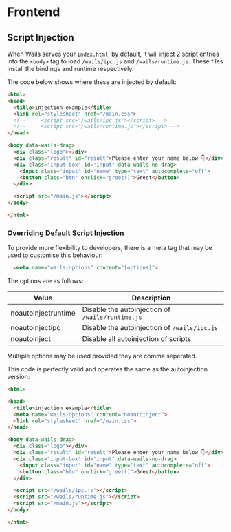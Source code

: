
# Frontend

## Script Injection

When Wails serves your `index.html`, by default, it will inject 2 script entries into the `<body>` tag to load `/wails/ipc.js`
and `/wails/runtime.js`. These files install the bindings and runtime respectively.

The code below shows where these are injected by default:

```html
<html>
<head>
  <title>injection example</title>
  <link rel="stylesheet" href="/main.css">
  <!--     <script src="/wails/ipc.js"></script> -->
  <!--     <script src="/wails/runtime.js"></script> -->
</head>

<body data-wails-drag>
  <div class="logo"></div>
  <div class="result" id="result">Please enter your name below 👇</div>
  <div class="input-box" id="input" data-wails-no-drag>
    <input class="input" id="name" type="text" autocomplete="off">
    <button class="btn" onclick="greet()">Greet</button>
  </div>

  <script src="/main.js"></script>
</body>

</html>
```

### Overriding Default Script Injection

To provide more flexibility to developers, there is a meta tag that may be used to customise this behaviour:

```html
  <meta name="wails-options" content="[options]">
```

The options are as follows:

| Value                | Description                                       |
| -------------------- | ------------------------------------------------- |
| noautoinjectruntime  | Disable the autoinjection of `/wails/runtime.js`  |
| noautoinjectipc | Disable the autoinjection of `/wails/ipc.js` |
| noautoinject         | Disable all autoinjection of scripts              |

Multiple options may be used provided they are comma seperated.

This code is perfectly valid and operates the same as the autoinjection version:

```html
<html>

<head>
  <title>injection example</title>
  <meta name="wails-options" content="noautoinject">
  <link rel="stylesheet" href="/main.css">
</head>

<body data-wails-drag>
  <div class="logo"></div>
  <div class="result" id="result">Please enter your name below 👇</div>
  <div class="input-box" id="input" data-wails-no-drag>
    <input class="input" id="name" type="text" autocomplete="off">
    <button class="btn" onclick="greet()">Greet</button>
  </div>

  <script src="/wails/ipc.js"></script>
  <script src="/wails/runtime.js"></script>
  <script src="/main.js"></script>
</body>

</html>
```